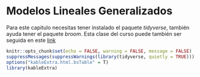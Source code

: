 # Modelos Lineales Generalizados {#GLMs}

Para este capitulo necesitas tener instalado el paquete *tidyverse*, también ayuda tener el paquete *broom*. Esta clase del curso puede también ser seguida en este [link](http://www.derek-corcoran-barrios.com/AyudantiaStatsPres/Clase12/Clase12.html)


```r
knitr::opts_chunk$set(echo = FALSE, warning = FALSE, message = FALSE)
suppressMessages(suppressWarnings(library(tidyverse, quietly = TRUE)))
options("kableExtra.html.bsTable" = T)
library(kableExtra)
```